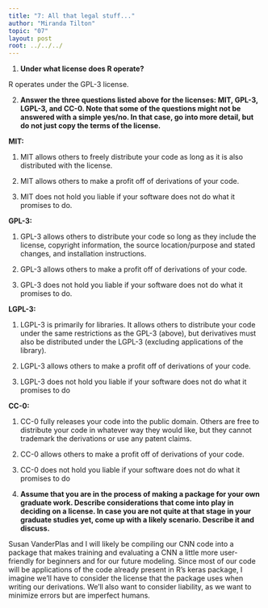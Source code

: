 ```yaml
---
title: "7: All that legal stuff..."
author: "Miranda Tilton"
topic: "07"
layout: post
root: ../../../
---
```


1. **Under what license does R operate?**

R operates under the GPL-3 license.

2. **Answer the three questions listed above for the licenses: MIT, GPL-3,  LGPL-3, and CC-0. Note that some of the questions might not be answered with a simple yes/no. In that case, go into more detail, but do not just copy the terms of the license.**

**MIT:**

1. MIT allows others to freely distribute your code as long as it is also distributed with the license.

2. MIT allows others to make a profit off of derivations of your code.

3. MIT does not hold you liable if your software does not do what it promises to do.

**GPL-3:**

1. GPL-3 allows others to distribute your code so long as they include the license, copyright information, the source location/purpose and stated changes, and installation instructions.

2. GPL-3 allows others to make a profit off of derivations of your code.

3. GPL-3 does not hold you liable if your software does not do what it promises to do.

**LGPL-3:**

1. LGPL-3 is primarily for libraries. It allows others to distribute your code under the same restrictions as the GPL-3 (above), but derivatives must also be distributed under the LGPL-3 (excluding applications of the library).

2. LGPL-3 allows others to make a profit off of derivations of your code.

3. LGPL-3 does not hold you liable if your software does not do what it promises to do

**CC-0:**

1. CC-0 fully releases your code into the public domain. Others are free to distribute your code in whatever way they would like, but they cannot trademark the derivations or use any patent claims.

2. CC-0 allows others to make a profit off of derivations of your code.

3. CC-0 does not hold you liable if your software does not do what it promises to do

3. **Assume that you are in the process of making a package for your own graduate work. Describe considerations that come into play in deciding on a license. In case you are not quite at that stage in your graduate studies yet, come up with a likely scenario. Describe it and discuss.**

Susan VanderPlas and I will likely be compiling our CNN code into a package that makes training and evaluating a CNN a little more user-friendly for beginners and for our future modeling. Since most of our code will be applications of the code already present in R's keras package, I imagine we'll have to consider the license that the package uses when writing our derivations. We'll also want to consider liability, as we want to minimize errors but are imperfect humans.
